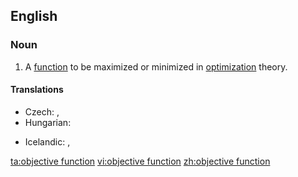 ==English==
{{wikipedia|Optimization (mathematics)}}

===Noun===
{{en-noun|head=[[objective]] [[function]]}}

# {{lb|en|mathematics}} A [[function]] to be maximized or minimized in [[optimization]] theory.

====Translations====
{{trans-top|mathematical function}}
* Czech: {{t|cs|účelová funkce|f}}, {{t|cs|cílová funkce|f}}
* Hungarian: {{t|hu|célfüggvény}}
{{trans-mid}}
* Icelandic: {{t|is|kostnaðarfall|n}}, {{t|is|viðfangsfall|n}}
{{trans-bottom}}

[[ta:objective function]]
[[vi:objective function]]
[[zh:objective function]]